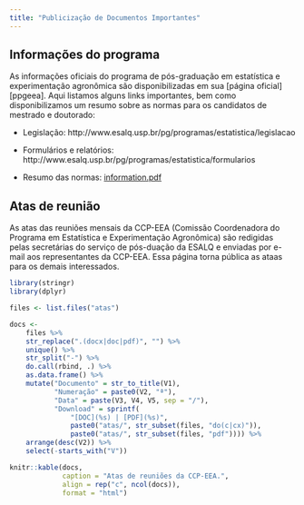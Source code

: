 ```yaml
---
title: "Publicização de Documentos Importantes"
---
```


## Informações do programa ##

As informações oficiais do programa de pós-graduação em estatística e
experimentação agronômica são disponibilizadas em sua
[página oficial][ppgeea]. Aqui listamos alguns links importantes, bem
como disponibilizamos um resumo sobre as normas para os candidatos de
mestrado e doutorado:

- Legislação:
http://www.esalq.usp.br/pg/programas/estatistica/legislacao

- Formulários e relatórios:
http://www.esalq.usp.br/pg/programas/estatistica/formularios

- Resumo das normas:
[information.pdf](docs/information.pdf)

## Atas de reunião ##

As atas das reuniões mensais da CCP-EEA (Comissão Coordenadora do
Programa em Estatística e Experimentação Agronômica) são redigidas pelas
secretárias do serviço de pós-duação da ESALQ e enviadas por e-mail aos
representantes da CCP-EEA. Essa página torna pública as ataas para os
demais interessados.

```r

library(stringr)
library(dplyr)

files <- list.files("atas")

docs <-
    files %>%
    str_replace(".(docx|doc|pdf)", "") %>%
    unique() %>%
    str_split("-") %>%
    do.call(rbind, .) %>%
    as.data.frame() %>%
    mutate("Documento" = str_to_title(V1),
           "Numeração" = paste0(V2, "ª"),
           "Data" = paste(V3, V4, V5, sep = "/"),
           "Download" = sprintf(
               "[DOC](%s) | [PDF](%s)",
               paste0("atas/", str_subset(files, "do(c|cx)")),
               paste0("atas/", str_subset(files, "pdf")))) %>%
    arrange(desc(V2)) %>%
    select(-starts_with("V"))

knitr::kable(docs,
             caption = "Atas de reuniões da CCP-EEA.",
             align = rep("c", ncol(docs)),
             format = "html")

```
